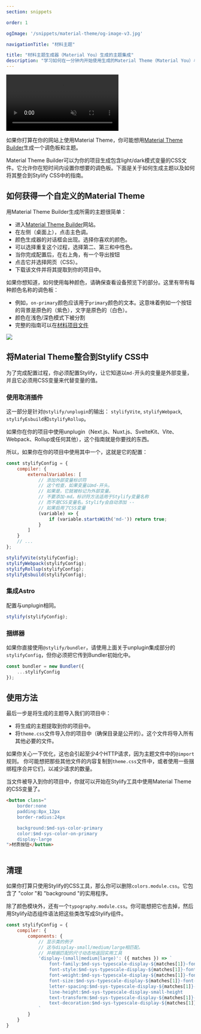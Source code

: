 ```yaml
---
section: snippets

order: 1

ogImage: '/snippets/material-theme/og-image-v3.jpg'

navigationTitle: "材料主题"

title: "材料主题生成器（Material You）生成的主题集成"
description: "学习如何在一分钟内开始使用生成的Material Theme（Material You）与Stylify CSS。"
---
```


<video autoplay muted loop class="width:100% height:auto border-radius:8px">
	<source src="/videos/material-theme-builder.mp4" type="video/mp4" />
</video>

如果你打算在你的网站上使用Material Theme，你可能想用[Material Theme Builder](https://m3.material.io/theme-builder#/custom)生成一个调色板和主题。

<StackBlitzLink link="stylify-material-theme-example" />

Material Theme Builder可以为你的项目生成包含light/dark模式变量的CSS文件。它允许你在短时间内设置你想要的调色板。下面是关于如何生成主题以及如何将其整合到Stylify CSS中的指南。

## 如何获得一个自定义的Material Theme
用Material Theme Builder生成所需的主题很简单：
- 进入[Material Theme Builder](https://m3.material.io/theme-builder#/custom)网站。
- 在左侧（桌面上），点击主色调。
- 颜色生成器的对话框会出现。选择你喜欢的颜色。
- 可以选择重复这个过程，选择第二、第三和中性色。
- 当你完成配置后，在右上角，有一个导出按钮
- 点击它并选择网页（CSS）。
- 下载该文件并将其提取到你的项目中。

如果你想知道，如何使用每种颜色，请确保查看设备预览下的部分。这里有带有每种颜色名称的调色板：
- 例如，`on-primary`颜色应该用于`primary`颜色的文本。这意味着例如一个按钮的背景是原色的（紫色），文字是原色的（白色）。
- 颜色在浅色/深色模式下被分割
- 完整的指南可以在[材料项目文件](https://m3.material.io/styles/color/the-color-system/color-roles)

<img src="/images/blog/stylify-material-theme/colors-setup.png" loading="lazy" fetchpriority="low" />

## 将Material Theme整合到Stylify CSS中
为了完成配置过程，你必须配置Stylify，让它知道以`md-`开头的变量是外部变量，并且它必须用CSS变量来代替变量的值。

### 使用取消插件
这一部分是针对`@stylify/unplugin`的输出： `stylifyVite`, `stylifyWebpack`, `stylifyEsbuild`和`stylifyRollup`。

如果你在你的项目中使用unplugin（Next.js、Nuxt.js、SvelteKit、Vite、Webpack、Rollup或任何其他），这个指南就是你要找的东西。

所以，如果你在你的项目中使用其中一个，这就是它的配置：

```javascript
const stylifyConfig = {
	compiler: {
		externalVariables: [
			// 添加外部变量标识符
			// 这个检查，如果变量以md-开头。
			// 如果是，它就被标记为外部变量。
			// 不要添加-md。标识符方法适用于Stylify变量名称
			// 而不是CSS变量名。Stylify会自动添加 --
			// 如果启用了CSS变量
			(variable) => {
				if (variable.startsWith('md-')) return true;
			}
		]
	}
	// ...
};

stylifyVite(stylifyConfig);
stylifyWebpack(stylifyConfig);
stylifyRollup(stylifyConfig);
stylifyEsbuild(stylifyConfig);
```

### 集成Astro
配置与unplugin相同。

```javascript
stylify(stylifyConfig);
```

### 捆绑器
如果你直接使用`@stylify/bundler`，请使用上面关于unplugin集成部分的`stylifyConfig`，但你必须把它传到Bundler初始化中。

```javascript
const bundler = new Bundler({
	...stylifyConfig
});
```

## 使用方法
最后一步是将生成的主题导入我们的项目中：
- 将生成的主题提取到你的项目中。
- 将`theme.css`文件导入你的项目中（确保目录是公开的）。这个文件将导入所有其他必要的文件。

<Note>如果你关心一下优化，这也会引起至少4个HTTP请求，因为主题文件中的`@import`规则。
你可能想把那些其他文件的内容复制到<code>theme.css</code>文件中，或者使用一些捆绑程序合并它们，以减少请求的数量。</Note>

当文件被导入到你的项目中，你就可以开始在Stylify工具中使用Material Theme的CSS变量了。
```html
<button class="
	border:none
	padding:8px_12px
	border-radius:24px

	background:$md-sys-color-primary
	color:$md-sys-color-on-primary
	display-large
">材质按钮</button>
```

<img src="/images/blog/stylify-material-theme/buttons.png" alt="" loading="lazy" fetchpriority="low" />

## 清理
如果你打算只使用Stylify的CSS工具，那么你可以删除`colors.module.css`。它包含了 "color "和 "background "的实用程序。

除了颜色模块外，还有一个`typography.module.css`。你可能想把它也去掉，然后用Stylify动态组件语法把这些类改写成Stylify组件。

```javascript
const stylifyConfig = {
	compiler: {
		components: {
			// 显示类的例子
			// 这与display-small/medium/large相匹配。
			// 并根据匹配的尺寸动态地返回实用工具
			'display-(small|medium|large)': ({ matches }) => `
				font-family:$md-sys-typescale-display-${matches[1]}-font-family-name
				font-style:$md-sys-typescale-display-${matches[1]}-font-family-style
				font-weight:$md-sys-typescale-display-${matches[1]}-font-weight
				font-size:$md-sys-typescale-display-${matches[1]}-font-size
				letter-spacing:$md-sys-typescale-display-${matches[1]}-tracking
				line-height:$md-sys-typescale-display-small-height
				text-transform:$md-sys-typescale-display-${matches[1]}-text-transform
				text-decoration:$md-sys-typescale-display-${matches[1]}-text-decoration
			`
		}
	}
}
```
